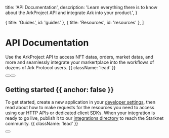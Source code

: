 
  title: 'API Documentation',
  description:
    'Learn everything there is to know about the ArkProject API and integrate Ark into your product.',
}

  { title: 'Guides', id: 'guides' },
  { title: 'Resources', id: 'resources' },
]

# API Documentation

Use the ArkProject API to access NFT datas, orders, market datas, and more and seamlessly integrate your markertplace into the workflows of dozens of Ark Protocol users. {{ className: 'lead' }}

<div className="mb-16 mt-6 flex gap-3">
  <Button href="/quickstart" arrow="right" children="Quickstart" />
  <Button href="/sdks" variant="outline" children="Explore SDKs" />
</div>

## Getting started {{ anchor: false }}

To get started, create a new application in your [developer settings](#), then read about how to make requests for the resources you need to access using our HTTP APIs or dedicated client SDKs. When your integration is ready to go live, publish it to our [integrations directory](#) to reach the Starknet community. {{ className: 'lead' }}

<div>
  <Button
    href="https://arkproject.dev/contact"
    variant="text"
    arrow="right"
    children="Get your API Key"
  />
</div>

<Guides />

<Resources />
